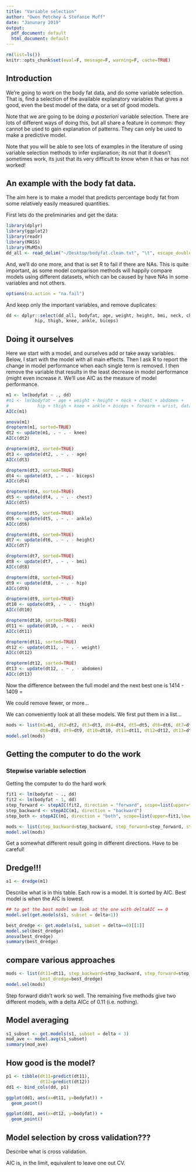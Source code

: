 ```yaml
---
title: "Variable selection"
author: "Owen Petchey & Stefanie Muff"
date: "Janunary 2019"
output:
  pdf_document: default
  html_document: default
---
```


```r
rm(list=ls())
knitr::opts_chunk$set(eval=F, message=F, warning=F, cache=TRUE)
```

## Introduction

We're going to work on the body fat data, and do some variable selection. That is, find a selection of the available explanatory variables that gives a good, even the best model of the data, or a set of good models.

Note that we are going to be doing *a posteriori* variable selection. There are lots of different ways of doing this, but all share a feature in common: they cannot be used to gain explanation of patterns. They can only be used to make a predictive model.

Note that you will be able to see lots of examples in the literature of using variable selection methods to infer explanation; its not that it doesn't sometimes work, its just that its very difficult to know when it has or has not worked!

## An example with the body fat data.

The aim here is to make a model that predicts percentage body fat from some relatively easily measured quantities.

First lets do the preliminaries and get the data:

```r
library(dplyr)
library(ggplot2)
library(readr)
library(MASS)
library(MuMIn)
dd_all <- read_delim("~/Desktop/bodyfat.clean.txt", "\t", escape_double = FALSE, trim_ws = TRUE)
```

And, we'll do one more, and that is set R to fail if there are NAs. This is quite important, as some model comparison methods will happily compare models using different datasets, which can be caused by have NAs in some variables and not others.

```r
options(na.action = "na.fail")
```

And keep only the important variables, and remove duplicates:

```r
dd <- dplyr::select(dd_all, bodyfat, age, weight, height, bmi, neck, chest, abdomen,
           hip, thigh, knee, ankle, biceps)
```


## Doing it ourselves

Here we start with a model, and ourselves add or take away variables.
Below, I start with the model with all main effects.
Then I ask R to report the change in model performance when each single term is removed.
I then remove the variable that results in the least decrease in model performance (might even increase it.
We'll use AIC as the measure of model performance.


```r
m1 <- lm(bodyfat ~ ., dd)
#m1 <- lm(bodyfat ~ age + weight + height + neck + chest + abdomen +
#           hip + thigh + knee + ankle + biceps + forearm + wrist, data=dd)
AICc(m1)
```

```r
anova(m1)
dropterm(m1, sorted=TRUE)
dt2 <- update(m1, . ~ . - knee)
AICc(dt2)

dropterm(dt2, sorted=TRUE)
dt3 <- update(dt2, . ~ . - age)
AICc(dt3)

dropterm(dt3, sorted=TRUE)
dt4 <- update(dt3, . ~ . - biceps)
AICc(dt4)

dropterm(dt4, sorted=TRUE)
dt5 <- update(dt4, . ~ . - chest)
AICc(dt5)

dropterm(dt5, sorted=TRUE)
dt6 <- update(dt5, . ~ . - ankle)
AICc(dt6)

dropterm(dt6, sorted=TRUE)
dt7 <- update(dt6, . ~ . - height)
AICc(dt7)

dropterm(dt7, sorted=TRUE)
dt8 <- update(dt7, . ~ . - bmi)
AICc(dt8)

dropterm(dt8, sorted=TRUE)
dt9 <- update(dt8, . ~ . - hip)
AICc(dt9)

dropterm(dt9, sorted=TRUE)
dt10 <- update(dt9, . ~ . - thigh)
AICc(dt10)

dropterm(dt10, sorted=TRUE)
dt11 <- update(dt10, . ~ . - neck)
AICc(dt11)

dropterm(dt11, sorted=TRUE)
dt12 <- update(dt11, . ~ . - weight)
AICc(dt12)

dropterm(dt12, sorted=TRUE)
dt13 <- update(dt12, . ~ . - abdomen)
AICc(dt13)

```


Now the difference between the full model and the next best one is 1414 - 1409 =

We could remove fewer, or more...

We can conveniently look at all these models. We first put them in a list...

```r
mods <- list(m1=m1, dt2=dt2, dt3=dt3, dt4=dt4, dt5=dt5, dt6=dt6, dt7=dt7,
             dt8=dt8, dt9=dt9, dt10=dt10, dt11=dt11, dt12=dt12, dt13=dt13)
model.sel(mods)

```






## Getting the computer to do the work

### Stepwise variable selection

Getting the computer to do the hard work

```r
fit1 <- lm(bodyfat ~ ., dd)
fit2 <- lm(bodyfat ~ 1, dd)
step_forward <- stepAIC(fit2, direction = "forward", scope=list(upper=fit1,lower=fit2))
step_backward <- stepAIC(m1, direction = "backward")
step_both <- stepAIC(m1, direction = "both", scope=list(upper=fit1,lower=fit2))

mods <- list(step_backward=step_backward, step_forward=step_forward, step_both=step_both)
model.sel(mods)

```

Get a somewhat different result going in different directions. Have to be careful!


## Dredge!!!



```r

s1 <- dredge(m1)

```

Describe what is in this table. Each row is a model. It is sorted by AIC. Best model is when the AIC is lowest.

```r

## to get the best model we look at the one with deltaAIC == 0
model.sel(get.models(s1, subset = delta<1))

best_dredge <- get.models(s1, subset = delta==0)[[1]]
model.sel(best_dredge)
anova(best_dredge)
summary(best_dredge)
```

## compare various approaches

```r
mods <- list(dt11=dt11, step_backward=step_backward, step_forward=step_forward, step_both=step_both,
             best_dredge=best_dredge)
model.sel(mods)
```

Step forward didn't work so well.
The remaining five methods give two different models, with a delta AICc of 0.11 (i.e. nothing).





## Model averaging 

```r
s1_subset <- get.models(s1, subset = delta < 3)
mod_ave <- model.avg(s1_subset)
summary(mod_ave)
```


## How good is the model?

```r
p1 <- tibble(dt11=predict(dt11),
             dt12=predict(dt12))
dd1 <- bind_cols(dd, p1)

ggplot(dd1, aes(x=dt11, y=bodyfat)) +
  geom_point()

ggplot(dd1, aes(x=dt12, y=bodyfat)) +
  geom_point()

```



## Model selection by cross validation???

Describe what is cross validation.

AIC is, in the limit, equivalent to leave one out CV.





